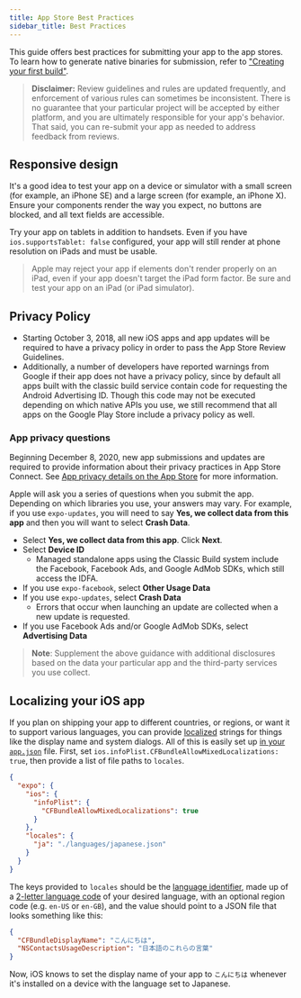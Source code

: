 ```yaml
---
title: App Store Best Practices
sidebar_title: Best Practices
---
```



This guide offers best practices for submitting your app to the app stores. To learn how to generate native binaries for submission, refer to ["Creating your first build"](/build/setup/).

> **Disclaimer:** Review guidelines and rules are updated frequently, and enforcement of various rules can sometimes be inconsistent. There is no guarantee that your particular project will be accepted by either platform, and you are ultimately responsible for your app's behavior. That said, you can re-submit your app as needed to address feedback from reviews.

<BoxLink
  title="Versioning your app"
  description="Learn how to configure native runtime versions for your apps."
  href="/build-reference/app-versions"
/>
<BoxLink
  title="App Store presence"
  description="Manage your Apple App Store metadata from the command line."
  href="/eas-metadata/introduction"
/>
<BoxLink
  title="Permissions"
  description="Refine native permissions and system dialog messages."
  href="/guides/permissions"
/>
<BoxLink
  title="App icons"
  description="App stores have strict rules for home screen icons."
  href="/guides/app-icons"
/>
<BoxLink
  title="Splash screen"
  description="Create a seamless loading experience using with the splash screen API."
  href="/guides/splash-screens"
/>
<BoxLink
  title="Status bar"
  description="Configure the native status bar to have high contrast on all screens."
  href="/guides/configuring-statusbar"
/>
<BoxLink
  title="Apple: Review guidelines"
  description="Official Apple guide on preparing your app for App Store review."
  href="https://developer.apple.com/app-store/review"
/>

## Responsive design

It's a good idea to test your app on a device or simulator with a small screen (for example, an iPhone SE) and a large screen (for example, an iPhone X). Ensure your components render the way you expect, no buttons are blocked, and all text fields are accessible.

Try your app on tablets in addition to handsets. Even if you have `ios.supportsTablet: false` configured, your app will still render at phone resolution on iPads and must be usable.

> Apple may reject your app if elements don't render properly on an iPad, even if your app doesn't target the iPad form factor. Be sure and test your app on an iPad (or iPad simulator).

## Privacy Policy

- Starting October 3, 2018, all new iOS apps and app updates will be required to have a privacy policy in order to pass the App Store Review Guidelines.
- Additionally, a number of developers have reported warnings from Google if their app does not have a privacy policy, since by default all apps built with the classic build service contain code for requesting the Android Advertising ID. Though this code may not be executed depending on which native APIs you use, we still recommend that all apps on the Google Play Store include a privacy policy as well.

### App privacy questions

Beginning December 8, 2020, new app submissions and updates are required to provide information about their privacy practices in App Store Connect. See [App privacy details on the App Store](https://developer.apple.com/app-store/app-privacy-details/) for more information.

Apple will ask you a series of questions when you submit the app. Depending on which libraries you use, your answers may vary. For example, if you use `expo-updates`, you will need to say **Yes, we collect data from this app** and then you will want to select **Crash Data**.

<ConfigClassic>

- Select **Yes, we collect data from this app**. Click **Next**.
- Select **Device ID**
  - Managed standalone apps using the Classic Build system include the Facebook, Facebook Ads, and Google AdMob SDKs, which still access the IDFA.
- If you use `expo-facebook`, select **Other Usage Data**
- If you use `expo-updates`, select **Crash Data**
  - Errors that occur when launching an update are collected when a new update is requested.
- If you use Facebook Ads and/or Google AdMob SDKs, select **Advertising Data**

> **Note**: Supplement the above guidance with additional disclosures based on the data your particular app and the third-party services you use collect.

</ConfigClassic>

## Localizing your iOS app

If you plan on shipping your app to different countries, or regions, or want it to support various languages, you can provide [localized](/versions/latest/sdk/localization) strings for things like the display name and system dialogs. All of this is easily set up [in your `app.json`](/workflow/configuration) file. First, set `ios.infoPlist.CFBundleAllowMixedLocalizations: true`, then provide a list of file paths to `locales`.

```json app.json
{
  "expo": {
    "ios": {
      "infoPlist": {
        "CFBundleAllowMixedLocalizations": true
      }
    },
    "locales": {
      "ja": "./languages/japanese.json"
    }
  }
}
```

The keys provided to `locales` should be the [language identifier](https://developer.apple.com/documentation/xcode/choosing-localization-regions-and-scripts), made up of a [2-letter language code](https://www.loc.gov/standards/iso639-2/php/code_list.php) of your desired language, with an optional region code (e.g. `en-US` or `en-GB`), and the value should point to a JSON file that looks something like this:

```json japanese.json
{
  "CFBundleDisplayName": "こんにちは",
  "NSContactsUsageDescription": "日本語のこれらの言葉"
}
```

Now, iOS knows to set the display name of your app to `こんにちは` whenever it's installed on a device with the language set to Japanese.
